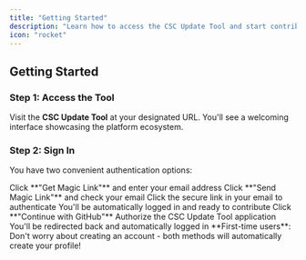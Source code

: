 ```yaml
---
title: "Getting Started"
description: "Learn how to access the CSC Update Tool and start contributing to the world's most comprehensive geographical database."
icon: "rocket"
---
```


## Getting Started

### Step 1: Access the Tool

Visit the **CSC Update Tool** at your designated URL. You'll see a welcoming interface showcasing the platform ecosystem.

### Step 2: Sign In

You have two convenient authentication options:

<Tabs>
<Tab title="Magic Link (Email)">
<Steps>
<Step title="Request Magic Link">
  Click **"Get Magic Link"** and enter your email address
</Step>
<Step title="Check Your Email">
  Click **"Send Magic Link"** and check your email
</Step>
<Step title="Click Secure Link">
  Click the secure link in your email to authenticate
</Step>
<Step title="Automatic Login">
  You'll be automatically logged in and ready to contribute
</Step>
</Steps>
</Tab>

<Tab title="GitHub Authentication">
<Steps>
<Step title="Connect GitHub">
  Click **"Continue with GitHub"**
</Step>
<Step title="Authorize Application">
  Authorize the CSC Update Tool application
</Step>
<Step title="Automatic Redirect">
  You'll be redirected back and automatically logged in
</Step>
</Steps>
</Tab>
</Tabs>

<Note>
**First-time users**: Don't worry about creating an account - both methods will automatically create your profile!
</Note>

